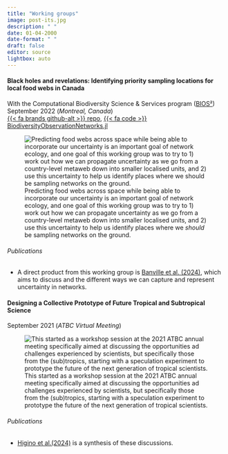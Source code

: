 ```yaml
---
title: "Working groups"
image: post-its.jpg
description: " " 
date: 01-04-2000
date-format: " "
draft: false
editor: source
lightbox: auto
---
```


#### Black holes and revelations: Identifying priority sampling locations for local food webs in Canada
With the Computational Biodiversity Science & Services program ([BIOS²](https://bios2.usherbrooke.ca/))\
September 2022 (*Montreal, Canada*)\
[{{< fa brands github-alt >}} repo](https://github.com/PoisotLab/BlackHolesAndRevelations),
[{{< fa code >}} BiodiversityObservationNetworks.jl](https://github.com/EcoJulia/BiodiversityObservationNetworks.jl)\

![Predicting food webs across space while being able to incorporate our uncertainty is an important goal of network ecology, and one goal of this working group was to try to 1) work out how we can propagate uncertainty as we go from a country-level metaweb down into smaller localised units, and 2) use this uncertainty to help us identify places where we *should* be sampling networks on the ground.](blackholes.jpg)

###### Publications

* A direct product from this working group is [Banville et al. (2024)](https://doi.org/10.32942/X28G8Z), which aims to discuss and the different ways we can capture and represent uncertainty in networks.

#### Designing a Collective Prototype of Future Tropical and Subtropical Science
September 2021 (*ATBC Virtual Meeting*)\

![This started as a workshop session at the 2021 ATBC annual meeting specifically aimed at discussing the opportunities ad challenges experienced by scientists, but specifically those from the (sub)tropics, starting with a speculation experiment to prototype the future of the next generation of tropical scientists.](ATBC.png)

###### Publications

* [Higino et al.(2024)](https://doi.org/10.32942/X2VC86) is a synthesis of these discussions.